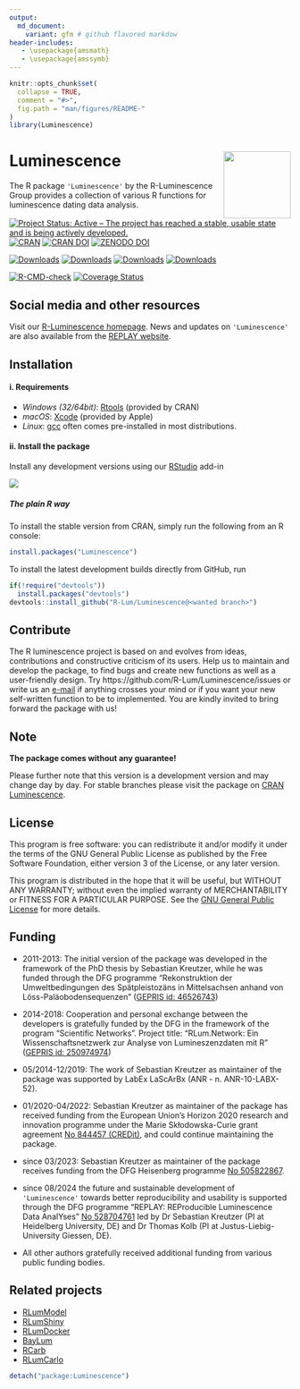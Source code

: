 ```yaml
---
output:
  md_document:
    variant: gfm # github flavored markdow
header-includes:
   - \usepackage{amsmath}
   - \usepackage{amssymb}
---
```

<!-- README.md was auto-generated by README.Rmd. Please DO NOT edit by hand!-->
```r
knitr::opts_chunk$set(
  collapse = TRUE,
  comment = "#>",
  fig.path = "man/figures/README-"
)
library(Luminescence)
```

# Luminescence <img width=120px src="man/figures/Luminescence_logo.png" align="right" />

The R package `'Luminescence'` by the R-Luminescence Group provides a collection of various R functions for luminescence dating data analysis.

[![Project Status: Active – The project has reached a stable, usable state and is being actively developed.](https://www.repostatus.org/badges/latest/active.svg)](https://www.repostatus.org/#active)
[![CRAN](https://www.r-pkg.org/badges/version/Luminescence)](https://CRAN.R-project.org/package=Luminescence)
[![CRAN DOI](https://img.shields.io/badge/DOI-10.32614/CRAN.package.Luminescence-1f57b6?style=flat&link=https://doi.org/10.32614/CRAN.package.Luminescence)](https://doi.org/10.32614/CRAN.package.Luminescence)
[![ZENODO DOI](https://zenodo.org/badge/23153315.svg)](https://zenodo.org/badge/latestdoi/23153315)

[![Downloads](https://cranlogs.r-pkg.org/badges/grand-total/Luminescence)](https://www.r-pkg.org/pkg/Luminescence)
[![Downloads](https://cranlogs.r-pkg.org/badges/Luminescence)](https://www.r-pkg.org/pkg/Luminescence)
[![Downloads](https://cranlogs.r-pkg.org/badges/last-week/Luminescence)](https://www.r-pkg.org/pkg/Luminescence)
[![Downloads](https://cranlogs.r-pkg.org/badges/last-day/Luminescence)](https://www.r-pkg.org/pkg/Luminescence)

[![R-CMD-check](https://github.com/R-Lum/Luminescence/actions/workflows/R-CMD-check.yml/badge.svg)](https://github.com/R-Lum/Luminescence/actions)
[![Coverage Status](https://img.shields.io/codecov/c/github/R-Lum/Luminescence.svg)](https://app.codecov.io/github/R-Lum/Luminescence?branch=master)

## Social media and other resources 
Visit our [R-Luminescence homepage](https://r-luminescence.org).
News and updates on `'Luminescence'` are also available from the
[REPLAY website](https://replay.r-luminescence.org/).

## Installation

#### i. Requirements

* *Windows (32/64bit)*:  [Rtools](https://cran.r-project.org/bin/windows/Rtools/) (provided by CRAN)
* *macOS*: [Xcode](https://developer.apple.com/) (provided by Apple)
* *Linux*: [gcc](https://gcc.gnu.org) often comes pre-installed in most distributions. 

#### ii. Install the package

Install any development versions using our [RStudio](https://posit.co) add-in

![](man/figures/README-Screenshot_AddIn.png)


##### The plain **R** way

To install the stable version from CRAN, simply run the following from an R console:

```r
install.packages("Luminescence")
```

To install the latest development builds directly from GitHub, run

```r
if(!require("devtools"))
  install.packages("devtools")
devtools::install_github("R-Lum/Luminescence@<wanted branch>")
```

## Contribute

The R luminescence project is based on and evolves from ideas, contributions and constructive criticism of its users. Help us to maintain and develop the package, to find bugs and create new functions as well as a user-friendly design. Try https://github.com/R-Lum/Luminescence/issues or write us an [e-mail](mailto:developers@r-luminescence.org) if anything crosses your mind or if you want your new self-written function to be to implemented. You are kindly invited to bring forward the package with us!

## Note

**The package comes without any guarantee!**

Please further note that this version is a development version and may change day by day. For stable branches please visit
the package on [CRAN Luminescence](https://CRAN.R-project.org/package=Luminescence).

## License

This program is free software: you can redistribute it and/or modify
it under the terms of the GNU General Public License as published by
the Free Software Foundation, either version 3 of the License, or
any later version.

This program is distributed in the hope that it will be useful,
but WITHOUT ANY WARRANTY; without even the implied warranty of
MERCHANTABILITY or FITNESS FOR A PARTICULAR PURPOSE.  See the
[GNU General Public License](https://github.com/R-Lum/Luminescence/blob/master/LICENSE) for more details.

## Funding

* 2011-2013:  The initial version of the package was developed in the framework of the
PhD thesis by Sebastian Kreutzer, while he was funded through the DFG programme "Rekonstruktion der Umweltbedingungen
des Spätpleistozäns in Mittelsachsen anhand von Löss-Paläobodensequenzen"
([GEPRIS id: 46526743](https://gepris.dfg.de/gepris/projekt/46526743))

* 2014-2018: Cooperation and personal exchange between the developers is gratefully
funded by the DFG in the framework of the program
"Scientific Networks". Project title: "RLum.Network: Ein
Wissenschaftsnetzwerk zur Analyse von Lumineszenzdaten mit R" ([GEPRIS id: 250974974 ](https://gepris.dfg.de/gepris/projekt/250974974))

* 05/2014-12/2019: The work of Sebastian Kreutzer as maintainer of the package was supported
by LabEx LaScArBx (ANR - n. ANR-10-LABX-52).

* 01/2020-04/2022: Sebastian Kreutzer as maintainer of the package has received funding
from the European Union’s Horizon 2020 research and innovation programme under
the Marie Skłodowska-Curie grant agreement [No 844457 (CREDit)](https://cordis.europa.eu/project/id/844457), 
and could continue maintaining the package.

* since 03/2023: Sebastian Kreutzer as maintainer of the package receives funding
from the DFG Heisenberg programme [No 505822867](https://gepris.dfg.de/gepris/projekt/505822867).

* since 08/2024 the future and sustainable development of `'Luminescence'` towards
better reproducibility and usability is supported through the DFG programme 
"REPLAY: REProducible Luminescence Data AnalYses" [No 528704761](https://gepris.dfg.de/gepris/projekt/528704761?language=en)
led by Dr Sebastian Kreutzer (PI at Heidelberg University, DE) and Dr Thomas Kolb (PI at Justus-Liebig-University Giessen, DE).

* All other authors gratefully received additional funding from various public funding bodies. 

## Related projects 

* [RLumModel](https://github.com/R-Lum/RLumModel)
* [RLumShiny](https://github.com/R-Lum/RLumShiny)
* [RLumDocker](https://github.com/R-Lum/RLumDocker)
* [BayLum](https://github.com/crp2a/BayLum )
* [RCarb](https://github.com/R-Lum/RCarb)
* [RLumCarlo](https://github.com/R-Lum/RLumCarlo)

```r
detach("package:Luminescence")
```

